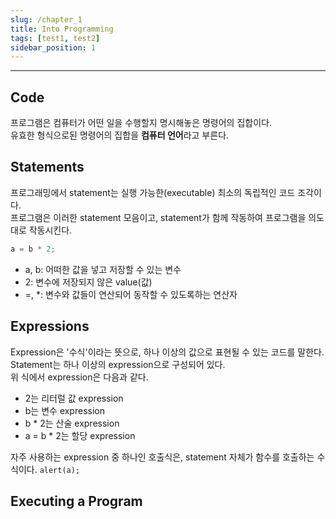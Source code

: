 ```yaml
---
slug: /chapter_1
title: Into Programming
tags: [test1, test2]
sidebar_position: 1
---
```


---

## Code

프로그램은 컴퓨터가 어떤 일을 수행할지 명시해놓은 명령어의 집합이다.<br/>
유효한 형식으로된 명령어의 집합을 **컴퓨터 언어**라고 부른다.

## Statements

프로그래밍에서 statement는 실행 가능한(executable) 최소의 독립적인 코드 조각이다. <br/>
프로그램은 이러한 statement 모음이고, statement가 함께 작동하여 프로그램을 의도대로 작동시킨다.

```js
a = b * 2;
```

- a, b: 어떠한 값을 넣고 저장할 수 있는 변수
- 2: 변수에 저장되지 않은 value(값)
- =, \*: 변수와 값들이 연산되어 동작할 수 있도록하는 연산자

## Expressions

Expression은 '수식'이라는 뜻으로, 하나 이상의 값으로 표현될 수 있는 코드를 말한다.
Statement는 하나 이상의 expression으로 구성되어 있다.<br/>
위 식에서 expression은 다음과 같다.

- 2는 리터럴 값 expression
- b는 변수 expression
- b \* 2는 산술 expression
- a = b \* 2는 할당 expression

자주 사용하는 expression 중 하나인 호출식은, statement 자체가 함수를 호출하는 수식이다. `alert(a);`

## Executing a Program
